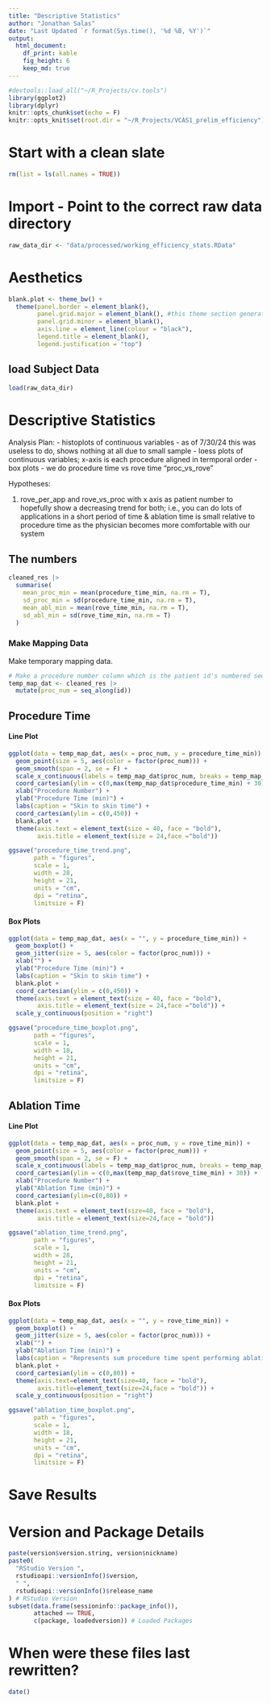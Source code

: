 ```yaml
---
title: "Descriptive Statistics"
author: "Jonathan Salas"
date: "Last Updated `r format(Sys.time(), '%d %B, %Y')`"
output: 
  html_document: 
    df_print: kable
    fig_height: 6
    keep_md: true
---
```


```r
#devtools::load_all("~/R_Projects/cv.tools")
library(ggplot2)
library(dplyr)
knitr::opts_chunk$set(echo = F)
knitr::opts_knit$set(root.dir = "~/R_Projects/VCAS1_prelim_efficiency")
```

# Start with a clean slate

```r
rm(list = ls(all.names = TRUE))
```

# Import - Point to the correct raw data directory

```r
raw_data_dir <- "data/processed/working_efficiency_stats.RData"
```

# Aesthetics

```r
blank.plot <- theme_bw() +
  theme(panel.border = element_blank(), 
        panel.grid.major = element_blank(), #this theme section generates a blank canvas
        panel.grid.minor = element_blank(), 
        axis.line = element_line(colour = "black"),
        legend.title = element_blank(),
        legend.justification = "top")
```

## load Subject Data
```r
load(raw_data_dir)
```

# Descriptive Statistics

Analysis Plan:
- histoplots of continuous variables - as of 7/30/24 this was useless to do, shows nothing at all due to small sample
- loess plots of continuous variables; x-axis is each procedure aligned in termporal order
- box plots
- we do procedure time vs rove time "proc_vs_rove" 

Hypotheses:

1) rove_per_app and rove_vs_proc with x axis as patient number to hopefully show a decreasing trend for both; i.e., you can 
  do lots of applications in a short period of time & ablation time is small relative to procedure time as the physician
  becomes more comfortable with our system
  
## The numbers

```r
cleaned_res |>
  summarise(
    mean_proc_min = mean(procedure_time_min, na.rm = T),
    sd_proc_min = sd(procedure_time_min, na.rm = T),
    mean_abl_min = mean(rove_time_min, na.rm = T),
    sd_abl_min = sd(rove_time_min, na.rm = T)
  )
```


### Make Mapping Data

Make temporary mapping data.

```r
# Make a procedure number column which is the patient id's numbered sequentially
temp_map_dat <- cleaned_res |>
  mutate(proc_num = seq_along(id))
```

## Procedure Time

#### Line Plot

```r
ggplot(data = temp_map_dat, aes(x = proc_num, y = procedure_time_min)) +
  geom_point(size = 5, aes(color = factor(proc_num))) +
  geom_smooth(span = 2, se = F) +
  scale_x_continuous(labels = temp_map_dat$proc_num, breaks = temp_map_dat$proc_num) +
  coord_cartesian(ylim = c(0,max(temp_map_dat$procedure_time_min) + 30)) + 
  xlab("Procedure Number") +
  ylab("Procedure Time (min)") +
  labs(caption = "Skin to skin time") +
  coord_cartesian(ylim = c(0,450)) +
  blank.plot +
  theme(axis.text = element_text(size = 40, face = "bold"),
        axis.title = element_text(size = 24,face ="bold")) 

ggsave("procedure_time_trend.png",
       path = "figures",
       scale = 1,
       width = 28,
       height = 21,
       units = "cm",
       dpi = "retina",
       limitsize = F)
```

#### Box Plots

```r
ggplot(data = temp_map_dat, aes(x = "", y = procedure_time_min)) +
  geom_boxplot() +
  geom_jitter(size = 5, aes(color = factor(proc_num))) + 
  xlab("") +
  ylab("Procedure Time (min)") +
  labs(caption = "Skin to skin time") +
  blank.plot +
  coord_cartesian(ylim = c(0,450)) +
  theme(axis.text = element_text(size = 40, face = "bold"),
        axis.title = element_text(size = 24,face ="bold")) +
  scale_y_continuous(position = "right")

ggsave("procedure_time_boxplot.png",
       path = "figures",
       scale = 1,
       width = 18,
       height = 21,
       units = "cm",
       dpi = "retina",
       limitsize = F)
```

## Ablation Time

#### Line Plot

```r
ggplot(data = temp_map_dat, aes(x = proc_num, y = rove_time_min)) +
  geom_point(size = 5, aes(color = factor(proc_num))) +
  geom_smooth(span = 2, se = F) +
  scale_x_continuous(labels = temp_map_dat$proc_num, breaks = temp_map_dat$proc_num) +
  coord_cartesian(ylim = c(0,max(temp_map_dat$rove_time_min) + 30)) + 
  xlab("Procedure Number") +
  ylab("Ablation Time (min)") +
  coord_cartesian(ylim=c(0,80)) +
  blank.plot +
  theme(axis.text = element_text(size=40, face = "bold"),
        axis.title = element_text(size=24,face = "bold")) 

ggsave("ablation_time_trend.png",
       path = "figures",
       scale = 1,
       width = 28,
       height = 21,
       units = "cm",
       dpi = "retina",
       limitsize = F)
```

#### Box Plots

```r
ggplot(data = temp_map_dat, aes(x = "", y = rove_time_min)) +
  geom_boxplot() +
  geom_jitter(size = 5, aes(color = factor(proc_num))) + 
  xlab("") +
  ylab("Ablation Time (min)") +
  labs(caption = "Represents sum procedure time spent performing ablation-related activities. ") +
  blank.plot +
  coord_cartesian(ylim = c(0,80)) +
  theme(axis.text=element_text(size=40, face = "bold"),
        axis.title=element_text(size=24,face = "bold")) +
  scale_y_continuous(position = "right")

ggsave("ablation_time_boxplot.png",
       path = "figures",
       scale = 1,
       width = 18,
       height = 21,
       units = "cm",
       dpi = "retina",
       limitsize = F)
```

# Save Results

# Version and Package Details

```r
paste(version$version.string, version$nickname)
paste0(
  "RStudio Version ",
  rstudioapi::versionInfo()$version,
  " ",
  rstudioapi::versionInfo()$release_name
) # RStudio Version
subset(data.frame(sessioninfo::package_info()),
       attached == TRUE,
       c(package, loadedversion)) # Loaded Packages
```

# When were these files last rewritten?

```r
date()
```